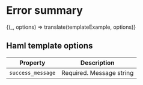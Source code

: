 
<Meta title="Forms/Success message" />

# Error summary


<Preview>
  <Story
    name="Example"
    parameters={{ docs: { source: { code: templateExample.raw } } }}
  >
    {(_, options) => translate(templateExample, options)}
  </Story>
</Preview>

## Haml template options

| Property          | Description              |
| ----------------- | ------------------------ |
| `success_message` | Required. Message string |
